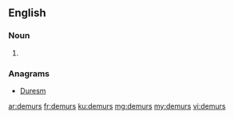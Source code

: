 ==English==

===Noun===
{{head|en|plural}}

# {{plural of|demur|lang=en}}

===Anagrams===
* [[Duresm#English|Duresm]]

[[ar:demurs]]
[[fr:demurs]]
[[ku:demurs]]
[[mg:demurs]]
[[my:demurs]]
[[vi:demurs]]